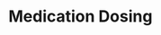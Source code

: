 
# Medication Dosing

<Resource
  url="https://files.rothrotterlaster.com/2025/drug-dosing-2.pdf"
  name="Dosing for over-the-counter medications"
  subtitle="Includes Tylenol (Acetaminophen) and Advil/Motrin (Ibuprofen)"
/>
